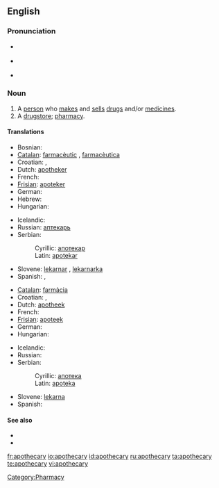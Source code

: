 ==English==

===Pronunciation===
*{{a|RP}} {{IPA|/əpˈɒθɪkˌəɻi/}}
*{{a|US}} {{IPA|/əpˈɑθəkˌəɻi/}}
*{{audio|en-us-apothecary.ogg|Audio (US)}}

===Noun===
{{en-noun|apothecaries}}

# A [[person]] who [[make]]s and [[sell]]s [[drug]]s and/or [[medicine]]s.
# A [[drugstore]]; [[pharmacy]].

====Translations====
{{trans-top|a person}}
* Bosnian: {{t-|bs|apotekar|m}}
* [[Catalan]]: [[farmacèutic]] {{m}}, [[farmacèutica]] {{f}}
* Croatian: {{t-|hr|apotekar|m}}, {{t-|hr|ljekarnik|m}}
* Dutch: [[apotheker]] {{m}}
* French: {{t+|fr|pharmacien|m}}
* [[Frisian]]: [[apoteker]] {{m}}
* German: {{t+|de|Apotheker|m}}
* Hebrew: {{he-translation|רוקח|rokeiach}}
* Hungarian: {{t|hu|patikus}}
{{trans-mid}}
* Icelandic: {{t|is|apótekari|m}}
* Russian: [[аптекарь]] {{m}}
* Serbian:
*: Cyrillic: [[апотекар#Serbian|апотекар]] {{m}}
*: Latin: [[apotekar#Serbian|apotekar]] {{m}}
* Slovene: [[lekarnar]] {{m}}, [[lekarnarka]] {{f}}
* Spanish: {{t|es|farmacéutico|m}}, {{t|es|farmacéutica|f}}
{{trans-bottom}}

{{trans-top|a drugstore}}
* [[Catalan]]: [[farmàcia]] {{m}}
* Croatian: {{t-|hr|apoteka|f}}, {{t+|hr|ljekarna|f}}
* Dutch: [[apotheek]] {{m}}
* French: {{t|fr|pharmacie|f}}
* [[Frisian]]: [[apoteek]] {{n}}
* German: {{t+|de|Apotheke|f}}
* Hungarian: {{t|hu|patika}}
{{trans-mid}}
* Icelandic: {{t+|is|apótek|n}}
* Russian: {{t+|ru|аптека|f|sc=Cyrl}}
* Serbian:
*: Cyrillic: [[апотека#Serbian|апотека]] {{f}}
*: Latin: [[apoteka#Serbian|apoteka]] {{f}}
* Slovene: [[lekarna]] {{f}}
* Spanish: {{t-|es|farmacia|m}}
{{trans-bottom}}

====See also====
*{{pedialite|Apothecary}}
*{{pedialite|Pharmacy}}

[[Category:Pharmacy]]

[[fr:apothecary]]
[[io:apothecary]]
[[id:apothecary]]
[[ru:apothecary]]
[[ta:apothecary]]
[[te:apothecary]]
[[vi:apothecary]]